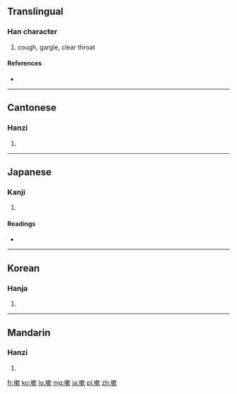 ==Translingual==

===Han character===
{{Han char|rn=30|rad=口|as=11|sn=14|four=6708<sub>2</sub>|canj=口木中人 (RDLO)}}

# cough, gargle, clear throat

====References====
* {{Han ref|kx=0204.270|dkj=04154|dj=0427.060|hdz=10674.100|uh=55FD|ud=22013|bh=B9C2|bd=47554}}

----

==Cantonese==

===Hanzi===
{{yue-hanzi|jyut=|y=sau2}}

# {{defn|Cantonese|sort=口11}}

----

==Japanese==

===Kanji===
{{ja-kanji|grade=|rs=口11}}

# {{defn|Japanese|sort=口11}}

====Readings====
* {{ja-readings|on=[[そく]] (soku), [[しゅう]] (shū), [[そう]] (sō)|kun=[[すう]] (suu), [[くちすすぐ]] (kuchisusugu)}}

----

==Korean==

===Hanja===
{{ko-hanja|hangeul=수|rv=su|mr=su}}

# {{defn|Korean|sort=口11}}

----

==Mandarin==

===Hanzi===
{{cmn-hanzi|pin=[[sòu]] ([[sou4]])|wg=sou<sup>4</sup>}}

# {{defn|Mandarin|sort=口11}}

[[fr:嗽]]
[[ko:嗽]]
[[lo:嗽]]
[[mg:嗽]]
[[ja:嗽]]
[[pl:嗽]]
[[zh:嗽]]